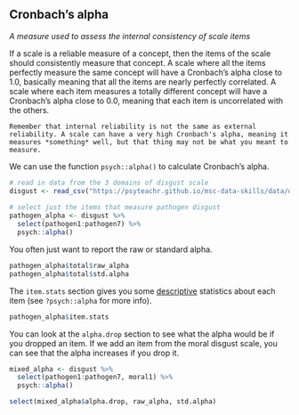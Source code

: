 ## Cronbach's alpha {#cronbachs-alpha}

<dfn>A measure used to assess the internal consistency of scale items</dfn>

If a scale is a reliable measure of a concept, then the items of the scale should consistently measure that concept. A scale where all the items perfectly measure the same concept will have a Cronbach's alpha close to 1.0, basically meaning that all the items are nearly perfectly correlated. A scale where each item measures a totally different concept will have a Cronbach's alpha close to 0.0, meaning that each item is uncorrelated with the others.

```block
Remember that internal reliability is not the same as external reliability. A scale can have a very high Cronbach's alpha, meaning it measures *something* well, but that thing may not be what you meant to measure.
```

We can use the function `psych::alpha()` to calculate Cronbach's alpha.

```r
# read in data from the 3 domains of disgust scale
disgust <- read_csv("https://psyteachr.github.io/msc-data-skills/data/disgust.csv")
  
# select just the items that measure pathogen disgust
pathogen_alpha <- disgust %>%
  select(pathogen1:pathogen7) %>%
  psych::alpha()
```

You often just want to report the raw or standard alpha.

```r
pathogen_alpha$total$raw_alpha
pathogen_alpha$total$std.alpha
```

The `item.stats` section gives you some [descriptive](d.html#descriptive) statistics about each item (see `?psych::alpha` for more info).

```r
pathogen_alpha$item.stats
```

You can look at the `alpha.drop` section to see what the alpha would be if you dropped an item. If we add an item from the moral disgust scale, you can see that the alpha increases if you drop it.

```r
mixed_alpha <- disgust %>%
  select(pathogen1:pathogen7, moral1) %>%
  psych::alpha()

select(mixed_alpha$alpha.drop, raw_alpha, std.alpha)
```






